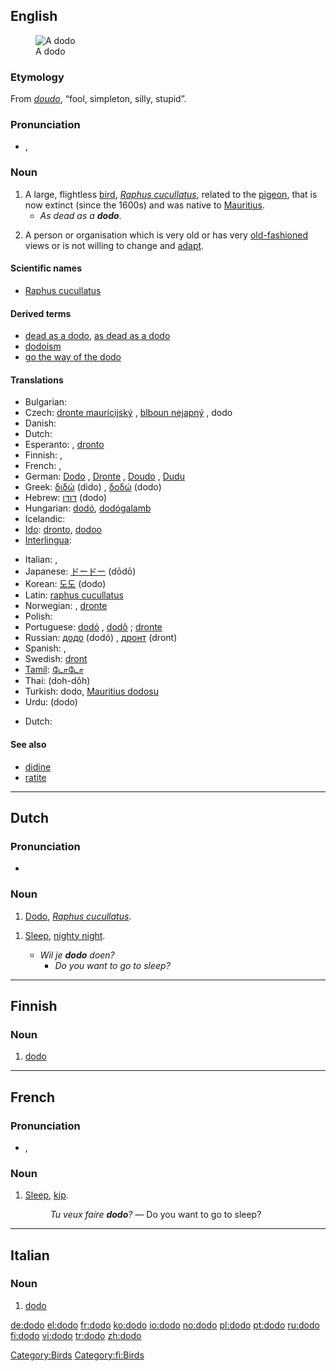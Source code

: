 {{wikipedia}}
{{also|Dodo|dodô|dodó}}
==English==
[[Image:ExtinctDodoBird.jpeg|thumb|A dodo]]

===Etymology===
From {{etyl|pt}} ''[[doudo]]'', “fool, simpleton, silly, stupid”.
{{etystub|doesn’t really fit with wikipedia}}

===Pronunciation===
* {{a|UK}} {{IPA|/ˈdəʊˌdəʊ/}}, {{SAMPA|/"d@U%d@U/}}

===Noun===
{{en-noun|pl=dodoes|pl2=dodos}}

# A large, flightless [[bird]], ''[[Raphus cucullatus]]'', related to the [[pigeon]], that is now extinct (since the 1600s) and was native to [[Mauritius]].
#* ''As dead as a '''dodo'''''.
# {{context|figurative}} A person or organisation which is very old or has very [[old-fashioned]] views or is not willing to change and [[adapt]].

====Scientific names====
* {{sense|large flightless bird}} [[Raphus cucullatus]]

====Derived terms====
* [[dead as a dodo]], [[as dead as a dodo]]
* [[dodoism]]
* [[go the way of the dodo]]

====Translations====
{{trans-top|Raphus cucullatus}}
* Bulgarian: {{t+|bg|додо|m|sc=Cyrl}}
* Czech: [[dronte mauricijský]] {{m}}, [[blboun nejapný]] {{m}}, dodo {{m}}
* Danish: {{t-|da|dronte|c}}
* Dutch: {{t-|nl|dodo|m}}
* Esperanto: {{t-|eo|dodo|xs=Esperanto}}, [[dronto]]
* Finnish: {{t+|fi|drontti}}, {{t+|fi|dodo}}
* French: {{t+|fr|dodo|m}}, {{t+|fr|dronte|m}}
* German: [[Dodo]] {{m}}, [[Dronte]] {{m}}, [[Doudo]] {{m}}, [[Dudu]] {{m}}
* Greek: [[διδώ]] (dido) {{f}}, [[δοδώ]] (dodo) {{f}}
* Hebrew: [[דודו]] (dodo) {{m}}
* Hungarian: [[dodó]], [[dodógalamb]]
* Icelandic: {{t+|is|dúdúfugl|m}}
* [[Ido]]: [[dronto]], [[dodoo]]
* [[Interlingua]]: {{t-|ia|dodo|xs=Interlingua}}
{{trans-mid}}
* Italian: {{t-|it|dodo|m}}, {{t-|it|dronte|m}}
* Japanese: [[ドードー]] (dōdō)
* Korean: [[도도]] (dodo)
* Latin: [[raphus cucullatus]]
* Norwegian: {{t+|no|dodo|m}} {{italbrac|Bokmål}}, [[dronte]]  {{m}} {{italbrac|Nynorsk}}
* Polish: {{t+|pl|dodo|m}}
* Portuguese: [[dodó]] {{m}} {{italbrac|Portugal}}, [[dodô]] {{m}} {{italbrac|Brazil}}; [[dronte]] {{m}}
* Russian: [[додо]] (dodó) {{m}}, [[дронт]] (dront) {{m}}
* Spanish: {{t-|es|dodo|m}}, {{t-|es|dronte|m}}
* Swedish: [[dront]] {{c}}
* [[Tamil]]: [[டோடோ]]
* Thai: {{Thai|[[โดโด้]]}} (doh-dôh)
* Turkish: dodo, [[Mauritius dodosu]]
* Urdu: {{ur-Arab|[[ڈو ڈو]]}} (dodo) {{m}}
{{trans-bottom}}

{{trans-top|old-fashioned person or institution}}
* Dutch: {{t-|nl|dodo|m}}
{{trans-mid}}
{{trans-bottom}}

====See also====
* [[didine]]
* [[ratite]]

[[Category:Birds]]

----

==Dutch==

===Pronunciation===
* {{IPA|/ˈdodo/|lang=nl}}

===Noun===
{{nl-noun2|m|’s|otje}}

# [[#English|Dodo]], ''[[Raphus cucullatus]]''.

{{nl-noun2|m|-|-}}
# {{context|Flemish|child language}} [[sleep|Sleep]], [[nighty night]].
#* ''Wil je '''dodo''' doen?''
#** ''Do you want to go to sleep?''

----

==Finnish==

===Noun===
{{fi-noun}}

# [[#English|dodo]]

[[Category:fi:Birds]]

----

==French==

===Pronunciation===
* {{IPA|/dɔˈdɔ/|lang=fr}}, {{SAMPA|/dO.dO/}}

===Noun===
{{fr-noun|m}}

# {{context|child language|lang=fr}} [[sleep|Sleep]], [[kip]].
#: ''Tu veux faire '''dodo'''?'' — Do you want to go to sleep?

----

==Italian==

===Noun===
{{it-noun|dod|m|o|i}}

# [[#English|dodo]]

[[de:dodo]]
[[el:dodo]]
[[fr:dodo]]
[[ko:dodo]]
[[io:dodo]]
[[no:dodo]]
[[pl:dodo]]
[[pt:dodo]]
[[ru:dodo]]
[[fi:dodo]]
[[vi:dodo]]
[[tr:dodo]]
[[zh:dodo]]